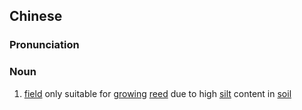 {{also|芦田}}
==Chinese==
{{zh-forms|s=芦田}}

===Pronunciation===
{{zh-pron
|m=lútián
|c=lou4 tin4
|cat=n
}}

===Noun===
{{zh-noun}}

# {{lb|zh|literary}} [[field]] only suitable for [[grow]]ing [[reed]] due to high [[silt]] content in [[soil]]